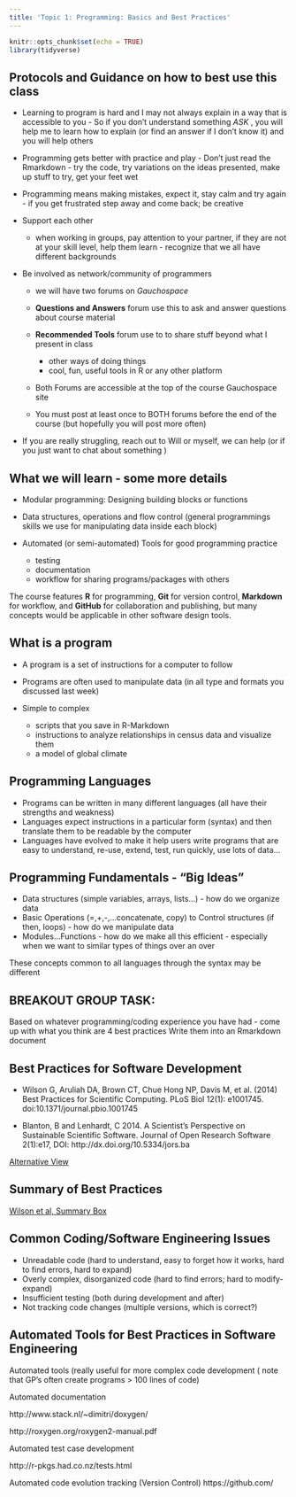 ```yaml
---
title: 'Topic 1: Programming: Basics and Best Practices'
---
```


```r
knitr::opts_chunk$set(echo = TRUE)
library(tidyverse)
```


## Protocols and Guidance on how to best use this class

*  Learning to program is hard and I may not always explain in a way that is accessible to you - So if you don't understand something *ASK* , you will help me to learn how to explain (or find an answer if I don't know it) and you will help others

* Programming gets better with practice and play - Don't just read the Rmarkdown - try the code, try variations on the ideas presented, make up stuff to try, get your feet wet 

* Programming means making mistakes, expect it, stay calm and try again - if you get frustrated step away and come back; be creative


* Support each other 
  * when working in groups, pay attention to your partner, if they are not at your skill level, help them learn - recognize that we all have different backgrounds
  
  
* Be involved as network/community of programmers
  * we will have two forums on *Gauchospace*
   * **Questions and Answers** forum use this to ask and answer questions about course material 
   * **Recommended Tools** forum use to to share stuff beyond what I present in class
      * other ways of doing things
      * cool, fun, useful tools in R or any other platform
        
  * Both Forums are accessible at the  top of the course Gauchospace site
  
  * You must post at least once to BOTH forums before the end of the course (but hopefully you will post more often)



* If you are really struggling, reach out to Will or myself, we can help
(or if you just want to chat about something ) 





## What we will learn - some  more details

* Modular programming: Designing building blocks or functions

* Data structures, operations and flow control (general programmings skills we use for manipulating data inside each block)

* Automated (or semi-automated) Tools for good programming practice
  * testing
  * documentation
  * workflow for sharing programs/packages with others
  

The course features **R** for programming, **Git** for version control, **Markdown** for workflow, and **GitHub** for collaboration and publishing, but many concepts would be applicable in other software design tools.




## What is a program

* A program is a set of instructions for a computer to follow
* Programs are often used to manipulate data (in all type and formats you discussed last week)
* Simple to complex

    + scripts that you save in R-Markdown
    + instructions to analyze relationships in census data and visualize them
    + a model of global climate
 
## Programming Languages

* Programs can be written in many different languages (all have their strengths and weakness)
* Languages expect instructions in a particular form (syntax) and then translate them to be readable by the computer
* Languages have evolved to make it help users write programs that are easy to understand, re-use, extend, test, run quickly, use lots of data...

## Programming Fundamentals - "Big Ideas"

* Data structures (simple variables, arrays, lists...) - how do we organize data
*  Basic Operations (=,+,-,...concatenate, copy)  to Control structures (if then, loops) - how do we manipulate data
* Modules...Functions - how do we make all this efficient - especially when we want to similar types of things over an over

These concepts common to all languages through the syntax may be different




## BREAKOUT GROUP TASK:
  Based on whatever programming/coding experience you have had - come up with what you think are 4 best practices
  Write them into an Rmarkdown document

  
## Best Practices for Software Development 


* Wilson G, Aruliah DA, Brown CT, Chue Hong NP, Davis M, et al. (2014) Best Practices for Scientific Computing. PLoS Biol 12(1): e1001745. doi:10.1371/journal.pbio.1001745

*  Blanton, B and Lenhardt, C 2014. A Scientist’s Perspective on Sustainable Scientific Software. Journal of Open Research Software 2(1):e17, DOI: http://dx.doi.org/10.5334/jors.ba

[Alternative View](http://simpleprogrammer.com/2013/02/17/principles-are-timeless-best-practices-are-fads/)

## Summary of Best Practices

[Wilson et al, Summary Box](https://journals.plos.org/plosbiology/article?id=10.1371/journal.pbio.1001745#pbio-1001745-box001)
  

## Common Coding/Software Engineering Issues

* Unreadable code (hard to understand, easy to forget how it works, hard to find errors, hard to expand)
* Overly complex, disorganized code (hard to find errors; hard to modify-expand)
* Insufficient testing (both during development and after)
* Not tracking code changes (multiple versions, which is correct?)


## Automated Tools for Best Practices in Software Engineering

Automated tools (really useful for more complex code development
( note that GP’s often create programs > 100 lines of code)

Automated documentation

http://www.stack.nl/~dimitri/doxygen/

http://roxygen.org/roxygen2-manual.pdf 

Automated test case development

http://r-pkgs.had.co.nz/tests.html


Automated code evolution tracking (Version Control)
https://github.com/


